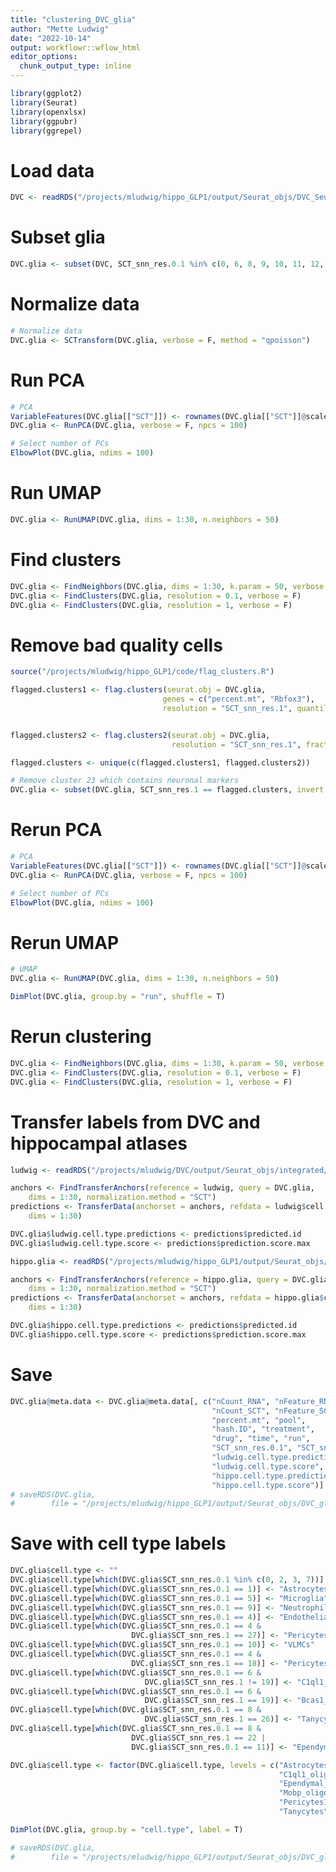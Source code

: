 ```yaml
---
title: "clustering_DVC_glia"
author: "Mette Ludwig"
date: "2022-10-14"
output: workflowr::wflow_html
editor_options:
  chunk_output_type: inline
---
```



```r
library(ggplot2)
library(Seurat)
library(openxlsx)
library(ggpubr)
library(ggrepel)
```

# Load data
```r
DVC <- readRDS("/projects/mludwig/hippo_GLP1/output/Seurat_objs/DVC_Seurat_obj.rds")
```

# Subset glia
```r
DVC.glia <- subset(DVC, SCT_snn_res.0.1 %in% c(0, 6, 8, 9, 10, 11, 12, 13, 16), invert = T)
```

# Normalize data
```r
# Normalize data
DVC.glia <- SCTransform(DVC.glia, verbose = F, method = "qpoisson")
```

# Run PCA
```r
# PCA
VariableFeatures(DVC.glia[["SCT"]]) <- rownames(DVC.glia[["SCT"]]@scale.data)
DVC.glia <- RunPCA(DVC.glia, verbose = F, npcs = 100)

# Select number of PCs
ElbowPlot(DVC.glia, ndims = 100)
```

# Run UMAP
```r
DVC.glia <- RunUMAP(DVC.glia, dims = 1:30, n.neighbors = 50)
```

# Find clusters
```r
DVC.glia <- FindNeighbors(DVC.glia, dims = 1:30, k.param = 50, verbose = F)
DVC.glia <- FindClusters(DVC.glia, resolution = 0.1, verbose = F)
DVC.glia <- FindClusters(DVC.glia, resolution = 1, verbose = F)
```

# Remove bad quality cells
```r
source("/projects/mludwig/hippo_GLP1/code/flag_clusters.R")

flagged.clusters1 <- flag.clusters(seurat.obj = DVC.glia,
                                  genes = c("percent.mt", "Rbfox3"),
                                  resolution = "SCT_snn_res.1", quantile = 0.95)


flagged.clusters2 <- flag.clusters2(seurat.obj = DVC.glia,
                                    resolution = "SCT_snn_res.1", fraction = 0.75)

flagged.clusters <- unique(c(flagged.clusters1, flagged.clusters2))
```

```r
# Remove cluster 23 which contains neuronal markers
DVC.glia <- subset(DVC.glia, SCT_snn_res.1 == flagged.clusters, invert = T)
```

# Rerun PCA
```r
# PCA
VariableFeatures(DVC.glia[["SCT"]]) <- rownames(DVC.glia[["SCT"]]@scale.data)
DVC.glia <- RunPCA(DVC.glia, verbose = F, npcs = 100)

# Select number of PCs
ElbowPlot(DVC.glia, ndims = 100)
```

# Rerun UMAP
```r
# UMAP
DVC.glia <- RunUMAP(DVC.glia, dims = 1:30, n.neighbors = 50)

DimPlot(DVC.glia, group.by = "run", shuffle = T)
```

# Rerun clustering
```r
DVC.glia <- FindNeighbors(DVC.glia, dims = 1:30, k.param = 50, verbose = F)
DVC.glia <- FindClusters(DVC.glia, resolution = 0.1, verbose = F)
DVC.glia <- FindClusters(DVC.glia, resolution = 1, verbose = F)
```

# Transfer labels from DVC and hippocampal atlases
```r
ludwig <- readRDS("/projects/mludwig/DVC/output/Seurat_objs/integrated/new_glia_Seurat_obj.rds")

anchors <- FindTransferAnchors(reference = ludwig, query = DVC.glia, 
    dims = 1:30, normalization.method = "SCT")
predictions <- TransferData(anchorset = anchors, refdata = ludwig$cell.type, 
    dims = 1:30)

DVC.glia$ludwig.cell.type.predictions <- predictions$predicted.id
DVC.glia$ludwig.cell.type.score <- predictions$prediction.score.max

hippo.glia <- readRDS("/projects/mludwig/hippo_GLP1/output/Seurat_objs/hippo_glia_Seurat_obj_labels.rds")

anchors <- FindTransferAnchors(reference = hippo.glia, query = DVC.glia, 
    dims = 1:30, normalization.method = "SCT")
predictions <- TransferData(anchorset = anchors, refdata = hippo.glia$cell.type2, 
    dims = 1:30)

DVC.glia$hippo.cell.type.predictions <- predictions$predicted.id
DVC.glia$hippo.cell.type.score <- predictions$prediction.score.max

```

# Save
```r
DVC.glia@meta.data <- DVC.glia@meta.data[, c("nCount_RNA", "nFeature_RNA",
                                             "nCount_SCT", "nFeature_SCT",
                                             "percent.mt", "pool",
                                             "hash.ID", "treatment",
                                             "drug", "time", "run",
                                             "SCT_snn_res.0.1", "SCT_snn_res.1",
                                             "ludwig.cell.type.predictions",
                                             "ludwig.cell.type.score",
                                             "hippo.cell.type.predictions",
                                             "hippo.cell.type.score")]
# saveRDS(DVC.glia,
#        file = "/projects/mludwig/hippo_GLP1/output/Seurat_objs/DVC_glia_Seurat_obj.rds")
```

# Save with cell type labels 
```r
DVC.glia$cell.type <- ""
DVC.glia$cell.type[which(DVC.glia$SCT_snn_res.0.1 %in% c(0, 2, 3, 7))] <- "Mobp_oligodendrocytes"
DVC.glia$cell.type[which(DVC.glia$SCT_snn_res.0.1 == 1)] <- "Astrocytes"
DVC.glia$cell.type[which(DVC.glia$SCT_snn_res.0.1 == 5)] <- "Microglia"
DVC.glia$cell.type[which(DVC.glia$SCT_snn_res.0.1 == 9)] <- "Neutrophils"
DVC.glia$cell.type[which(DVC.glia$SCT_snn_res.0.1 == 4)] <- "Endothelial_cells"
DVC.glia$cell.type[which(DVC.glia$SCT_snn_res.0.1 == 4 &
                           DVC.glia$SCT_snn_res.1 == 27)] <- "Pericytes2"
DVC.glia$cell.type[which(DVC.glia$SCT_snn_res.0.1 == 10)] <- "VLMCs"
DVC.glia$cell.type[which(DVC.glia$SCT_snn_res.0.1 == 4 &
                           DVC.glia$SCT_snn_res.1 == 18)] <- "Pericytes1"
DVC.glia$cell.type[which(DVC.glia$SCT_snn_res.0.1 == 6 &
                              DVC.glia$SCT_snn_res.1 != 19)] <- "C1ql1_oligodendrocytes"
DVC.glia$cell.type[which(DVC.glia$SCT_snn_res.0.1 == 6 &
                              DVC.glia$SCT_snn_res.1 == 19)] <- "Bcas1_oligodendrocytes"
DVC.glia$cell.type[which(DVC.glia$SCT_snn_res.0.1 == 8 &
                              DVC.glia$SCT_snn_res.1 == 26)] <- "Tanycytes"
DVC.glia$cell.type[which(DVC.glia$SCT_snn_res.0.1 == 8 &
                           DVC.glia$SCT_snn_res.1 == 22 |
                           DVC.glia$SCT_snn_res.0.1 == 11)] <- "Ependymal_cells"

DVC.glia$cell.type <- factor(DVC.glia$cell.type, levels = c("Astrocytes", "Bcas1_oligodendrocytes",
                                                            "C1ql1_oligodendrocytes", "Endothelial_cells",
                                                            "Ependymal_cells", "Microglia",
                                                            "Mobp_oligodendrocytes", "Neutrophils",
                                                            "Pericytes1", "Pericytes2",
                                                            "Tanycytes", "VLMCs"))

DimPlot(DVC.glia, group.by = "cell.type", label = T)

# saveRDS(DVC.glia,
#        file = "/projects/mludwig/hippo_GLP1/output/Seurat_objs/DVC_glia_Seurat_obj_labels.rds")
```

